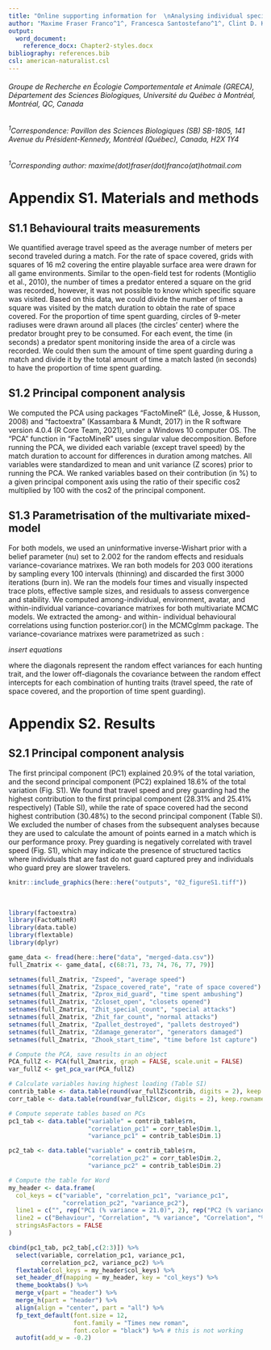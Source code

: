 ```yaml
---
title: "Online supporting information for  \nAnalysing individual specialisation and flexibility in predator hunting mode and its effect on hunting success using an online multiplayer videogame"
author: "Maxime Fraser Franco^1^, Francesca Santostefano^1^, Clint D. Kelly^1^, Pierre-Olivier Montiglio^1^"
output: 
  word_document:
    reference_docx: Chapter2-styles.docx
bibliography: references.bib
csl: american-naturalist.csl
---
```


###### Groupe de Recherche en Écologie Comportementale et Animale (GRECA), Département des Sciences Biologiques, Université du Québec à Montréal, Montréal, QC, Canada
  
###### ^1^Correspondence: Pavillon des Sciences Biologiques (SB) SB-1805, 141 Avenue du Président-Kennedy, Montréal (Québec), Canada, H2X 1Y4

###### ^1^Corresponding author: maxime(dot)fraser(dot)franco(at)hotmail.com

\newpage
# Appendix S1. Materials and methods {.unnumbered}

## S1.1 Behavioural traits measurements

We quantified average travel speed as the average number of meters per second traveled during a match. For the rate of space covered, grids with squares of 16 m2 covering the entire playable surface area were drawn for all game environments. Similar to the open-field test for rodents (Montiglio et al., 2010), the number of times a predator entered a square on the grid was recorded, however, it was not possible to know which specific square was visited. Based on this data, we could divide the number of times a square was visited by the match duration to obtain the rate of space covered. For the proportion of time spent guarding, circles of 9-meter radiuses were drawn around all places (the circles’ center) where the predator brought prey to be consumed. For each event, the time (in seconds) a predator spent monitoring inside the area of a circle was recorded. We could then sum the amount of time spent guarding during a match and divide it by the total amount of time a match lasted (in seconds) to have the proportion of time spent guarding.

## S1.2 Principal component analysis

We computed the PCA using packages “FactoMineR” (Lê, Josse, & Husson, 2008) and “factoextra” (Kassambara & Mundt, 2017) in the R software version 4.0.4 (R Core Team, 2021), under a Windows 10 computer OS. The “PCA” function in “FactoMineR” uses singular value decomposition. Before running the PCA, we divided each variable (except travel speed) by the match duration to account for differences in duration among matches. All variables were standardized to mean and unit variance (Z scores) prior to running the PCA. We ranked variables based on their contribution (in %) to a given principal component axis using the ratio of their specific cos2 multiplied by 100 with the cos2 of the principal component.

## S1.3 Parametrisation of the multivariate mixed-model

For both models, we used an uninformative inverse-Wishart prior with a belief parameter (nu) set to 2.002 for the random effects and residuals variance-covariance matrixes. We ran both models for 203 000 iterations by sampling every 100 intervals (thinning) and discarded the first 3000 iterations (burn in). We ran the models four times and visually inspected trace plots, effective sample sizes, and residuals to assess convergence and stability. We computed among-individual, environment, avatar, and within-individual variance-covariance matrixes for both multivariate MCMC models. We extracted the among- and within- individual behavioural correlations using function posterior.cor() in the MCMCglmm package. The variance-covariance matrixes were parametrized as such :

*insert equations*

where the diagonals represent the random effect variances for each hunting trait, and the lower off-diagonals the covariance between the random effect intercepts for each combination of hunting traits (travel speed, the rate of space covered, and the proportion of time spent guarding).

# Appendix S2. Results

## S2.1 Principal component analysis

The first principal component (PC1) explained 20.9% of the total variation, and the second principal component (PC2) explained 18.6% of the total variation (Fig. S1). We found that travel speed and prey guarding had the highest contribution to the first principal component (28.31% and 25.41% respectively) (Table SI), while the rate of space covered had the second highest contribution (30.48%) to the second principal component (Table SI). We excluded the number of chases from the subsequent analyses because they are used to calculate the amount of points earned in a match which is our performance proxy. Prey guarding is negatively correlated with travel speed (Fig. S1), which may indicate the presence of structured tactics where individuals that are fast do not guard captured prey and individuals who guard prey are slower travelers.

```r
knitr::include_graphics(here::here("outputs", "02_figureS1.tiff"))
```

<br>

```r
library(factoextra)
library(FactoMineR)
library(data.table)
library(flextable)
library(dplyr)

game_data <- fread(here::here("data", "merged-data.csv"))
full_Zmatrix <- game_data[, c(68:71, 73, 74, 76, 77, 79)]

setnames(full_Zmatrix, "Zspeed", "average speed")
setnames(full_Zmatrix, "Zspace_covered_rate", "rate of space covered")
setnames(full_Zmatrix, "Zprox_mid_guard", "time spent ambushing")
setnames(full_Zmatrix, "Zcloset_open", "closets opened")
setnames(full_Zmatrix, "Zhit_special_count", "special attacks")
setnames(full_Zmatrix, "Zhit_far_count", "normal attacks")
setnames(full_Zmatrix, "Zpallet_destroyed", "pallets destroyed")
setnames(full_Zmatrix, "Zdamage_generator", "generators damaged")
setnames(full_Zmatrix, "Zhook_start_time", "time before 1st capture")

# Compute the PCA, save results in an object
PCA_fullZ <- PCA(full_Zmatrix, graph = FALSE, scale.unit = FALSE)
var_fullZ <- get_pca_var(PCA_fullZ)

# Calculate variables having highest loading (Table SI)
contrib_table <- data.table(round(var_fullZ$contrib, digits = 2), keep.rownames=TRUE)
corr_table <- data.table(round(var_fullZ$cor, digits = 2), keep.rownames = TRUE)

# Compute seperate tables based on PCs
pc1_tab <- data.table("variable" = contrib_table$rn,
                      "correlation_pc1" = corr_table$Dim.1,
                      "variance_pc1" = contrib_table$Dim.1)

pc2_tab <- data.table("variable" = contrib_table$rn,
                      "correlation_pc2" = corr_table$Dim.2,
                      "variance_pc2" = contrib_table$Dim.2)

# Compute the table for Word
my_header <- data.frame(
  col_keys = c("variable", "correlation_pc1", "variance_pc1", 
               "correlation_pc2", "variance_pc2"),
  line1 = c("", rep("PC1 (% variance = 21.0)", 2), rep("PC2 (% variance = 15.3)", 2)),
  line2 = c("Behaviour", "Correlation", "% variance", "Correlation", "% variance"),
  stringsAsFactors = FALSE
)

cbind(pc1_tab, pc2_tab[,c(2:3)]) %>%
  select(variable, correlation_pc1, variance_pc1,
         correlation_pc2, variance_pc2) %>%
  flextable(col_keys = my_header$col_keys) %>%
  set_header_df(mapping = my_header, key = "col_keys") %>%
  theme_booktabs() %>%
  merge_v(part = "header") %>%
  merge_h(part = "header") %>%
  align(align = "center", part = "all") %>%
  fp_text_default(font.size = 12, 
                  font.family = "Times new roman", 
                  font.color = "black") %>% # this is not working
  autofit(add_w = -0.2)

```














